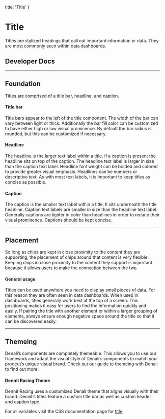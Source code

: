 
  title: 'Title'
}

# Title
Titles are stylized headings that call out important information or data. They are most commonly seen within data dashboards.

## Developer Docs

<div className="row">
  <ResourceCard name="CSS" icon="css" caption="Avaiable Now" link="https://denali-design.github.io/denali-css/?path=/story/components-title--default" />
  <ResourceCard name="Ember" icon="ember" caption="Avaiable Now" link="https://denali-design.github.io/denali-ember/?path=/story/denalititle--default" />
  <ResourceCard name="React" icon="react" caption="Coming Soon" disabled />
</div>

---

## Foundation
Titles are comprised of a title bar, headline, and caption.

<SingleImage 
  image="/images/components/title/foundation.png"
/>

#### Title bar
Title bars appear to the left of the title component. The width of the bar can vary between light or thick. Additionally the bar fill color can be customized to have either high or low visual prominence. By default the bar radius is rounded, but this can be customized if necessary.

<SingleImage 
  image="/images/components/title/foundation-bar.png"
/>

#### Headline
The headline is the larger text label within a title. If a caption is present the headline sits on top of the caption. The headline text label is larger in size than the caption text label. Headline font weight can be bolded and colored to provide greater visual emphasis. Headlines can be numbers or descriptive text. As with most text labels, it is important to keep titles as concise as possible.

<SingleImage 
  image="/images/components/title/foundation-headline.png"
/>

#### Caption
The caption is the smaller text label within a title. It sits underneath the title headline. Caption text labels are smaller in size than the headline text label. Generally captions are lighter in color than headlines in order to reduce their visual prominence. Captions should be kept concise. 

<SingleImage 
  image="/images/components/title/foundation-caption.png"
/>

<DoubleImage 
  firstType="do"
  firstImage="/images/components/title/foundation-caption-do.png"
  firstCaption="use concise headlines and captions within titles."
  secondType="dont"
  secondImage="/images/components/title/foundation-caption-dont.png"
  secondCaption="use wordy headlines or captions within titles."
/>

---

## Placement
So long as chips are kept in close proximity to the content they are supporting, the placement of chips around that content is very flexible. Keeping chips in close proximity to the content they support is important because it allows users to make the connection between the two.

#### General usage
Titles can be used anywhere you need to display small pieces of data. For this reason they are often seen in data dashboards. When used in dashboards, titles generally work best at the top of a screen. This positioning makes it easy for users to find the information quickly and easily. If pairing the title with another element or within a larger grouping of elements, always ensure enough negative space around the title so that it can be discovered easily. 

<SingleImage 
  image="/images/components/title/placement-general-1.png"
  caption="Titles at the top of a dashboard."
/>

<SingleImage 
  image="/images/components/title/placement-general-2.png"
  caption="Titles within a widget."
/>

---

## Themeing
Denali’s components are completely themeable. This allows you to use our framework and adapt the visual style of Denali’s components to match your prodcut’s unique visual brand. Check out our guide to themeing with Denali to find out more.

#### Dennit Racing Theme
Dennit Racing uses a customized Denali theme that aligns visually with their brand. Dennit’s titles feature a custom title bar as well as custom header and caption type.

<SingleImage 
  image="/images/components/title/theming.png" 
/>

For all variables visit the CSS documentation page for [title](https://denali-design.github.io/denali-css/?path=/story/get-started-variables--page#title).


